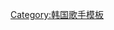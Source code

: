 {{Navbox musical artist
| name  = 太妍
| title = [[太妍]]
| background = solo_singer
| bodyclass  = hlist
| above      = 

| group1 = 正規專輯
| list1  = 
* 《[[My Voice (太妍專輯)|My Voice / My Voice（豪華版）]]》
* 《[[Purpose (太妍專輯)|Purpose / Purpose Repackage]]》
* 《[[INVU (太妍專輯)|INVU]]》

| group2 = 迷你專輯
| list2 = {{Navbox musical artist|child
| group1 = 韓國
| list1  = 
* 《[[I (太妍迷你專輯)|I]]》
* 《[[Why (太妍迷你專輯)|Why]]》
* 《[[This Christmas – Winter is Coming]]》
* 《[[Something New (太妍迷你專輯)|Something New]]》
* 《[[What Do I Call You]]》
| group2 = 日本
| list2  = 
* 《[[VOICE (太妍迷你專輯)|VOICE]]》
* 《[[GirlsSpkOut|#GirlsSpkOut]]》
}}

| group3 = 單曲
| list3  = 
* {{單雙書名號轉換|[[Rain (太妍單曲)|Rain]]}}
* {{單雙書名號轉換|[[11:11 (歌曲)|11:11]]}}
* {{單雙書名號轉換|[[Page 0]]}}
* {{單雙書名號轉換|[[四季 (單曲)|四季]]}}
* {{單雙書名號轉換|[[Happy (太妍歌曲)|Happy]]}}
* {{單雙書名號轉換|[[Weekend (太妍歌曲)|Weekend]]}}
* {{單雙書名號轉換|[[Can't Control Myself (太妍歌曲)|Can't Control Myself]]}}
* {{單雙書名號轉換|[[INVU (歌曲)|INVU]]}}

| group4 = 演唱會
| list4 = {{Navbox musical artist|child
| group1 = 韓國
| list1  = 
* [[太妍非常特別的一天|非常特別的一天]]
* [[TAEYEON, Butterfly Kiss|Butterfly Kiss]]
* [[TAEYEON Concert "PERSONA"|PERSONA]]
* [[The Magic Of Christmas Time]]
* [['s...TAEYEON CONCERT|'s...]]
* [[TAEYEON Concert – The UNSEEN|THE UNSEEN]]
| group2 = 日本
| list2  = 
* [[TAEYEON -JAPAN SHOW CASE TOUR 2018-|Japan Showcase Tour 2018]]
* [[TAEYEON JAPAN TOUR 2019 ~Signal~|Signal]]
}}

| group10 = 相關條目
| list10  = 
* [[少女時代]]
* [[少女時代-太蒂徐]]
* [[少女時代-Oh! GG]]
* [[Girls On Top]]
** [[GOT the beat]]
* [[SM娛樂]]
| below = 
* {{Icon|List}}[[太妍音樂作品列表|音樂作品]]
}}<noinclude>
{{collapsible option}}
[[Category:韩国歌手模板]]
</noinclude>